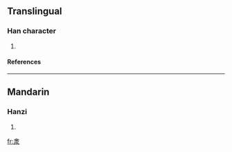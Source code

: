 ==Translingual==
===Han character===
{{Han char|rn=85|rad=水|as=08|sn=12|four=|canj=金水 (CE)}}
# {{defn|Han|sort=水08}}
====References====
{{Han ref|kx=0633.080|dkj=17706|hdz=31637.090|uh=6DFE|ud=28158}}

----
==Mandarin==
===Hanzi===
{{cmn-hanzi|pin=[[yǐn]] (yin3)|wg=yin<sup>3</sup>}}
# {{defn|Mandarin}}

[[fr:淾]]